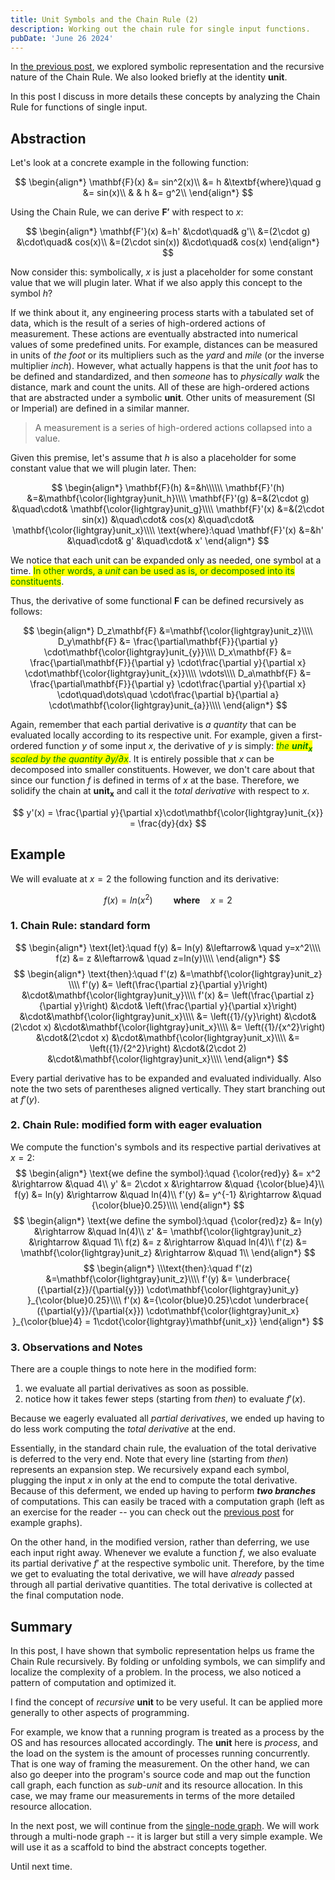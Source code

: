 ```yaml
---
title: Unit Symbols and the Chain Rule (2)
description: Working out the chain rule for single input functions.
pubDate: 'June 26 2024'
---
```


In [the previous post](/blog/2024-06-04-think-symbolically), we explored symbolic representation and the recursive nature of the Chain Rule. We also looked briefly at the identity $\mathbf{unit}$.

In this post I discuss in more details these concepts by analyzing the Chain Rule for functions of single input.

## Abstraction

Let's look at a concrete example in the following function:

$$
\begin{align*}
\mathbf{F}(x)
	&= sin^2(x)\\
	&= h
		&\textbf{where}\quad
		g &= sin(x)\\
	&
		&
		h &= g^2\\
\end{align*}
$$

Using the Chain Rule, we can derive $\mathbf{F'}$ with respect to $x$:

$$
\begin{align*}
\mathbf{F'}(x)
	&=h'
        &\cdot\quad& g'\\
	&=(2\cdot g)
		&\cdot\quad& cos(x)\\ &=(2\cdot sin(x))
		&\cdot\quad& cos(x)
\end{align*}
$$

Now consider this: symbolically, $x$ is just a placeholder for some constant value that we will plugin later. What if we also apply this concept to the symbol $h$?

If we think about it, any engineering process starts with a tabulated set of data, which is the result of a series of high-ordered actions of measurement. These actions are eventually abstracted into numerical values of some predefined units. For example, distances can be measured in units of *the foot* or its multipliers such as the *yard* and *mile* (or the inverse multiplier *inch*). However, what actually happens is that the unit *foot* has to be defined and standardized, and then *someone* has to *physically walk* the distance, mark and count the units. All of these are high-ordered actions that are abstracted under a symbolic $\mathbf{unit}$. Other units of measurement (SI or Imperial) are defined in a similar manner.

>
> A measurement is a series of high-ordered actions collapsed into a value.
>

Given this premise, let's assume that $h$ is also a placeholder for some constant value that we will plugin later. Then:

$$
\begin{align*}
\mathbf{F}(h)
	&=&h\\\\\\
\mathbf{F}'(h)
	&=&\mathbf{\color{lightgray}unit_h}\\\\
\mathbf{F}'(g)
	&=&(2\cdot g)
		&\quad\cdot& \mathbf{\color{lightgray}unit_g}\\\\
\mathbf{F}'(x)
	&=&(2\cdot sin(x))
		&\quad\cdot& cos(x)
		&\quad\cdot& \mathbf{\color{lightgray}unit_x}\\\\
\text{where}:\quad
\mathbf{F}'(x)
	&=&h'
		&\quad\cdot& g'
		&\quad\cdot& x'
\end{align*}
$$

We notice that each unit can be expanded only as needed, one symbol at a time. <span style='background:yellow;color:green'>In other words, a *unit* can be used as is, or decomposed into its constituents</span>.

Thus, the derivative of some functional $\mathbf{F}$ can be defined recursively as follows:

$$
\begin{align*}
D_z\mathbf{F}
    &=\mathbf{\color{lightgray}unit_z}\\\\
D_y\mathbf{F}
    &=
	\frac{\partial\mathbf{F}}{\partial y}
	\cdot\mathbf{\color{lightgray}unit_{y}}\\\\
D_x\mathbf{F}
    &=
    \frac{\partial\mathbf{F}}{\partial y}
	\cdot\frac{\partial y}{\partial x}
	\cdot\mathbf{\color{lightgray}unit_{x}}\\\\
\vdots\\\\
D_a\mathbf{F}
    &=
	\frac{\partial\mathbf{F}}{\partial y}
	\cdot\frac{\partial y}{\partial x}
	\cdot\quad\dots\quad
	\cdot\frac{\partial b}{\partial a}
	\cdot\mathbf{\color{lightgray}unit_{a}}\\\\
\end{align*}
$$

Again, remember that each partial derivative is *a quantity* that can be evaluated locally according to its respective unit. For example, given a first-ordered function $y$ of some input $x$, the derivative of $y$ is simply: <em style='background:yellow;color:green'>the $\mathbf{unit_x}$ scaled by the quantity $\partial{y}/\partial{x}$</em>. It is entirely possible that $x$ can be decomposed into smaller constituents. However, we don't care about that since our function $f$ is defined in terms of $x$ at the base. Therefore, we solidify the chain at $\mathbf{unit_x}$ and call it the *total derivative* with respect to $x$.

$$
y'(x) = \frac{\partial y}{\partial x}\cdot\mathbf{\color{lightgray}unit_{x}} = \frac{dy}{dx}
$$

## Example

We will evaluate at $x = 2$ the following function and its derivative:

$$
f(x) = ln(x^2)\quad\quad\textbf{where}\quad x = 2
$$

### 1. Chain Rule: standard form

$$
\begin{align*}
\text{let}:\quad
f(y)
	&= ln(y)
    &\leftarrow& \quad y=x^2\\\\
f(z)
	&= z
    &\leftarrow& \quad z=ln(y)\\\\
\end{align*}
$$
$$
\begin{align*}
\text{then}:\quad
f'(z)
	&=\mathbf{\color{lightgray}unit_z}
    \\\\
f'(y)
	&=
	\left(\frac{\partial z}{\partial y}\right)
		&\cdot&\mathbf{\color{lightgray}unit_y}\\\\
f'(x)
	&=
	\left(\frac{\partial z}{\partial y}\right)
		&\cdot&
    \left(\frac{\partial y}{\partial x}\right)
		&\cdot&\mathbf{\color{lightgray}unit_x}\\\\
	&=
	\left({1}/{y}\right)
		&\cdot&(2\cdot x)
		&\cdot&\mathbf{\color{lightgray}unit_x}\\\\
	&=
	\left({1}/{x^2}\right)
		&\cdot&(2\cdot x)
		&\cdot&\mathbf{\color{lightgray}unit_x}\\\\
	&=
	\left({1}/{2^2}\right)
		&\cdot&(2\cdot 2)
		&\cdot&\mathbf{\color{lightgray}unit_x}\\\\
\end{align*}
$$

Every partial derivative has to be expanded and evaluated individually. Also note the two sets of parentheses aligned vertically. They start branching out at $f'(y)$.

### 2. Chain Rule: modified form with eager evaluation

We compute the function's symbols and its respective partial derivatives at $x = 2$:
$$
\begin{align*}
\text{we define the symbol}:\quad
{\color{red}y}   &= x^2
        &\rightarrow &\quad 4\\
y'  &=  2\cdot x
        &\rightarrow &\quad {\color{blue}4}\\
f(y)
	&= ln(y)
        &\rightarrow &\quad ln(4)\\
f'(y)
	&= y^{-1}
        &\rightarrow &\quad {\color{blue}0.25}\\\\
\end{align*}
$$
$$
\begin{align*}
\text{we define the symbol}:\quad
{\color{red}z}
    &= ln(y)
        &\rightarrow &\quad ln(4)\\
z'
	&= \mathbf{\color{lightgray}unit_z}
        &\rightarrow &\quad 1\\
f(z)
	&= z
        &\rightarrow &\quad ln(4)\\
f'(z)
	&= \mathbf{\color{lightgray}unit_z}
        &\rightarrow &\quad 1\\
\end{align*}
$$
$$
\begin{align*}
\\\text{then}:\quad
f'(z)
	&=\mathbf{\color{lightgray}unit_z}\\\\
f'(y)
	&=
    \underbrace{
        ({\partial{z}}/{\partial{y}})
        \cdot\mathbf{\color{lightgray}unit_y}
    }_{\color{blue}0.25}\\\\
f'(x)
	&={\color{blue}0.25}\cdot
    \underbrace{
        ({\partial{y}}/{\partial{x}})
		\cdot\mathbf{\color{lightgray}unit_x}
    }_{\color{blue}4} = 1\cdot{\color{lightgray}\mathbf{unit_x}}
\end{align*}
$$

### 3. Observations and Notes

There are a couple things to note here in the modified form:

1. we evaluate all partial derivatives as soon as possible.
2. notice how it takes fewer steps (starting from *then*) to evaluate $f'(x)$.

Because we eagerly evaluated all *partial derivatives*, we ended up having to do less work computing the *total derivative* at the end.

Essentially, in the standard chain rule, the evaluation of the total derivative is deferred to the very end. Note that every line (starting from *then*) represents an expansion step. We recursively expand each symbol, plugging the input $x$ in only at the end to compute the total derivative. Because of this deferment, we ended up having to perform <strong><em>two branches</em></strong> of computations. This can easily be traced with a computation graph (left as an exercise for the reader -- you can check out the [previous post](/blog/2024-06-04-think-symbolically) for example graphs).

On the other hand, in the modified version, rather than deferring, we use each input right away. Whenever we evalute a function $f$, we also evaluate its partial derivative $f'$ at the respective symbolic unit. Therefore, by the time we get to evaluating the total derivative, we will have *already* passed through all partial derivative quantities. The total derivative is collected at the final computation node.

## Summary

In this post, I have shown that symbolic representation helps us frame the Chain Rule recursively. By folding or unfolding symbols, we can simplify and localize the complexity of a problem. In the process, we also noticed a pattern of computation and optimized it.

I find the concept of *recursive* $\mathbf{unit}$ to be very useful. It can be applied more generally to other aspects of programming.

For example, we know that a running program is treated as a process by the OS and has resources allocated accordingly. The $\mathbf{unit}$ here is *process*, and the load on the system is the amount of processes running concurrently. That is one way of framing the measurement. On the other hand, we can also go deeper into the program's source code and map out the function call graph, each function as *sub-unit* and its resource allocation. In this case, we may frame our measurements in terms of the more detailed resource allocation.

In the next post, we will continue from the [single-node graph](/blog/2024-06-17-differentiation-single-node). We will work through a multi-node graph -- it is larger but still a very simple example. We will use it as a scaffold to bind the abstract concepts together.

Until next time.
